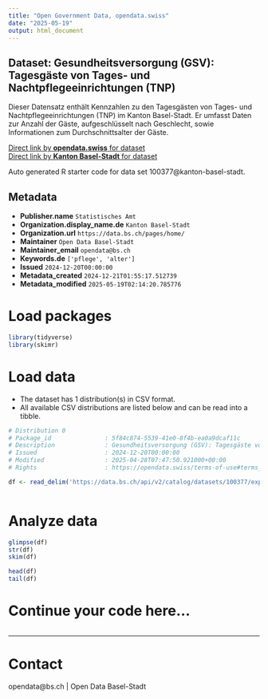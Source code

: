 ```yaml
---
title: "Open Government Data, opendata.swiss"
date: "2025-05-19"
output: html_document
---
```


## Dataset: Gesundheitsversorgung (GSV): Tagesgäste von Tages- und Nachtpflegeeinrichtungen (TNP)

Dieser Datensatz enthält Kennzahlen zu den Tagesgästen von Tages- und Nachtpflegeeinrichtungen (TNP) im Kanton Basel-Stadt. Er umfasst Daten zur Anzahl der Gäste, aufgeschlüsselt nach Geschlecht, sowie Informationen zum Durchschnittsalter der Gäste.

[Direct link by **opendata.swiss** for dataset](https://opendata.swiss/de/dataset/gesundheitsversorgung-gsv-tagesgaste-von-tages-und-nachtpflegeeinrichtungen-tnp)<br>
[Direct link by **Kanton Basel-Stadt** for dataset](https://data.bs.ch/explore/dataset/100377/)

Auto generated R starter code for data set 100377@kanton-basel-stadt.

## Metadata

- **Publisher.name** `Statistisches Amt`
- **Organization.display_name.de** `Kanton Basel-Stadt`
- **Organization.url** `https://data.bs.ch/pages/home/`
- **Maintainer** `Open Data Basel-Stadt`
- **Maintainer_email** `opendata@bs.ch`
- **Keywords.de** `['pflege', 'alter']`
- **Issued** `2024-12-20T00:00:00`
- **Metadata_created** `2024-12-21T01:55:17.512739`
- **Metadata_modified** `2025-05-19T02:14:20.785776`


# Load packages

```r

library(tidyverse)
library(skimr)

```

# Load data

-   The dataset has 1 distribution(s) in CSV format.
-   All available CSV distributions are listed below and can be read into a tibble.

```r

# Distribution 0
# Package_id               : 5f84c874-5539-41e0-8f4b-ea0a9dcaf11c
# Description              : Gesundheitsversorgung (GSV): Tagesgäste von Tages- und Nachtpflegeeinrichtungen (TNP) (csv)
# Issued                   : 2024-12-20T00:00:00
# Modified                 : 2025-04-28T07:47:50.921000+00:00
# Rights                   : https://opendata.swiss/terms-of-use#terms_by

df <- read_delim('https://data.bs.ch/api/v2/catalog/datasets/100377/exports/csv?use_labels=true')



```

# Analyze data

```r

glimpse(df)
str(df)
skim(df)

head(df)
tail(df)

```

# Continue your code here...

```r

```

------------------------------------------------------------------------

# Contact

opendata@bs.ch | Open Data Basel-Stadt
